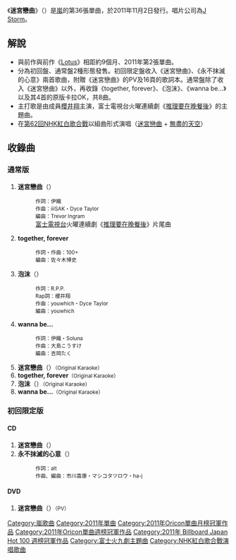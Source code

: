 {{Infobox Single
| Name = 迷宮戀曲
| Cover = 
| Cover Size = 
| Caption = 
| Artist = [[嵐|嵐]]
| from Album = 
| A-side = 迷宮戀曲
| B-side = 永不抹滅的心意<br />together, forever<br />泡沫<br />wanna be…
| Released = 2011年11月2日
| Format = [[唱片|唱片]]
| Recorded = 2011年
| Genre = [[J-Pop|J-Pop]]
| Length = 
| Label = [[J_Storm|J Storm]]
| Writer =
| Producer =  
| Certification  = *雙白金（唱片，[[日本唱片協會|日本唱片協會]]）
| Chart position = *週榜第1名（[[Oricon公信榜|Oricon]]）
*2011年11月度月榜第1名（Oricon）
*2011年度年榜第7名（Oricon）
| Last single = [[Lotus_(嵐)|Lotus]]<br />（2011年）
| This single = '''迷宮戀曲'''<br />（2011年）
| Next single = [[Wild_at_Heart|Wild at Heart]]<br />（2012年） 
}}
《'''迷宮戀曲'''》（{{lang|ja|'''迷宮ラブソング'''}}）是[[嵐|嵐]]的第36張單曲，於2011年11月2日發行。唱片公司為[[J_Storm|J Storm]]。

== 解說 ==
*與前作與前作《[[Lotus_(嵐)|Lotus]]》相距約9個月、2011年第2張單曲。
*分為初回盤、通常盤2種形態發售。初回限定盤收入《迷宮戀曲》、《永不抹滅的心意》兩首歌曲，附贈《迷宮戀曲》的PV及16頁的歌詞本。通常盤除了收入《迷宮戀曲》以外，再收錄《together, forever》、《泡沫》、《wanna be…》以及其4首的原版卡拉OK，共8曲。
*主打歌是由成員[[櫻井翔|櫻井翔]]主演，富士電視台火曜連續劇《[[推理要在晚餐後|推理要在晚餐後]]》的主題曲。
* 在[[第62回NHK紅白歌合戰|第62回NHK紅白歌合戰]]以組曲形式演唱（[[迷宮戀曲|迷宮戀曲]] + [[無盡的天空|無盡的天空]]）

== 收錄曲 ==
=== 通常版 ===
#'''迷宮戀曲'''（{{lang|ja|迷宮ラブソング}}）<span style="font-size:smaller"></span>
#:<span style="font-size:smaller">作詞：伊織</span>
#:<span style="font-size:smaller">作曲：iiiSAK・Dyce Taylor</span>
#:<span style="font-size:smaller">編曲：Trevor Ingram</span>
#:[[富士電視台|富士電視台]]火曜連續劇《[[推理要在晚餐後|推理要在晚餐後]]》片尾曲
#'''together, forever'''<span style="font-size:smaller"></span>
#:<span style="font-size:smaller">作詞・作曲：100+</span>
#:<span style="font-size:smaller">編曲：佐々木博史</span>
#'''泡沫'''（{{lang|ja|うたかた}}）<span style="font-size:smaller"></span>
#:<span style="font-size:smaller">作詞：R.P.P.</span>
#:<span style="font-size:smaller">Rap詞：櫻井翔</span>
#:<span style="font-size:smaller">作曲：youwhich・Dyce Taylor</span>
#:<span style="font-size:smaller">編曲：youwhich</span>
#'''wanna be...'''<span style="font-size:smaller"></span>
#:<span style="font-size:smaller">作詞：伊織・Soluna</span>
#:<span style="font-size:smaller">作曲：大島こうすけ</span>
#:<span style="font-size:smaller">編曲：吉岡たく</span>
#'''迷宮戀曲'''（{{lang|ja|迷宮ラブソング}}）<span style="font-size:smaller">（Original Karaoke）</span>
#'''together, forever'''<span style="font-size:smaller">（Original Karaoke）</span>
#'''泡沫'''（{{lang|ja|うたかた}}）<span style="font-size:smaller">（Original Karaoke）</span>
#'''wanna be...'''<span style="font-size:smaller">（Original Karaoke）</span>

=== 初回限定版 ===
==== CD ====
#'''迷宮戀曲'''（{{lang|ja|迷宮ラブソング}}）
#'''永不抹滅的心意'''（{{lang|ja|消えぬ想い}}）<span style="font-size:smaller"></span>
#:<span style="font-size:smaller">作詞：alt</span>
#:<span style="font-size:smaller">作曲、編曲：市川喜康・マシコタツロウ・ha-j</span>
==== DVD ====
#'''迷宮戀曲'''（{{lang|ja|迷宮ラブソング}}）<span style="font-size:smaller">（PV）</span>

{{嵐}}
{{富士火九劇主題曲2010年代前半部}}
{{Oricon單曲月榜冠軍 (2010年代前期)|2011年11月}}
{{Oricon單曲週榜冠軍 (2011年)|2011年11月14日}}
{{Billboard JAPAN Hot 100 週榜冠軍 (2011年)|2011年11月14日}}
{{TV LIFE年度日劇大賞最佳主題曲獎}}
{{DEFAULTSORT:Meikyu Love Song}}
[[Category:嵐歌曲|Category:嵐歌曲]]
[[Category:2011年單曲|Category:2011年單曲]]
[[Category:2011年Oricon單曲月榜冠軍作品|Category:2011年Oricon單曲月榜冠軍作品]]
[[Category:2011年Oricon單曲週榜冠軍作品|Category:2011年Oricon單曲週榜冠軍作品]]
[[Category:2011年_Billboard_Japan_Hot_100_週榜冠軍作品|Category:2011年 Billboard Japan Hot 100 週榜冠軍作品]]
[[Category:富士火九劇主題曲|Category:富士火九劇主題曲]]
[[Category:NHK紅白歌合戰演唱歌曲|Category:NHK紅白歌合戰演唱歌曲]]